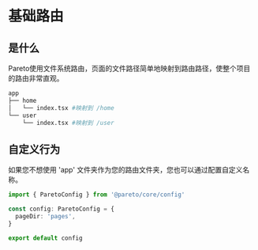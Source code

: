 # 基础路由

## 是什么

Pareto使用文件系统路由，页面的文件路径简单地映射到路由路径，使整个项目的路由非常直观。

```bash
app
├── home
│   └── index.tsx #映射到 /home
└── user
    └── index.tsx #映射到 /user
```

## 自定义行为

如果您不想使用 'app' 文件夹作为您的路由文件夹，您也可以通过配置自定义名称。

```ts
import { ParetoConfig } from '@pareto/core/config'

const config: ParetoConfig = {
  pageDir: 'pages',
}

export default config
```
